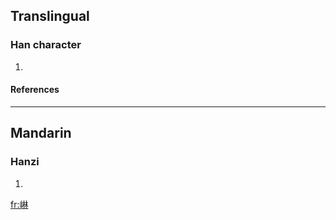 ==Translingual==
===Han character===
{{Han char|rn=46|rad=山|as=08|sn=11|four=|canj=山木木 (UDD)}}
# {{defn|Han|sort=山08}}
====References====
{{Han ref|kx=0313.050|dkj=08156|dj=0614.030|hdz=10777.140|uh=5D0A|ud=23818}}
----
==Mandarin==
===Hanzi===
{{cmn-hanzi|pin=[[lín]] ([[lin2]])|wg=lin<sup>2</sup>}}
# {{defn|Mandarin}}

[[fr:崊]]